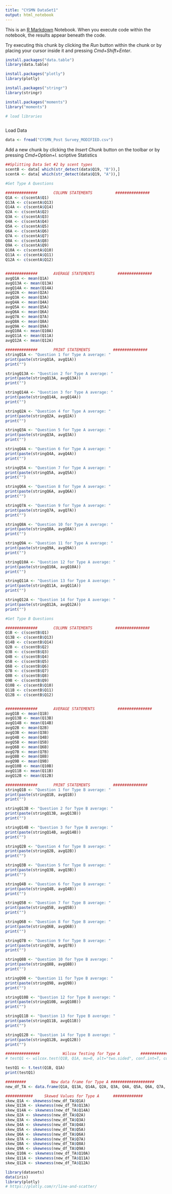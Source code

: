 ```yaml
---
title: "CYSMN DataSet1"
output: html_notebook
---
```


This is an [R Markdown](http://rmarkdown.rstudio.com) Notebook. When you execute code within the notebook, the results appear beneath the code. 

Try executing this chunk by clicking the *Run* button within the chunk or by placing your cursor inside it and pressing *Cmd+Shift+Enter*. 

```r

install.packages("data.table")
library(data.table)

install.packages("plotly")
library(plotly)

install.packages("stringr")
library(stringr)

install.packages("moments")
library("moments")

# load libraries



```

Load Data
```r

data <- fread("CYSMN_Post Survey_MODIFIED.csv")

```


Add a new chunk by clicking the *Insert Chunk* button on the toolbar or by pressing *Cmd+Option+I*.
scriptive Statistics
```r

##Splitting Data Set #2 by scent types
scentB <- data[ which(str_detect(data$Q19, "B")),]
scentA <- data[ which(str_detect(data$Q19, "A")),]


```



```r

#Get Type A Questions

##############       COLUMN STATEMENTS          ###############
Q1A <- c(scentA$Q1)
Q13A <- c(scentA$Q13)
Q14A <- c(scentA$Q14)
Q2A <- c(scentA$Q2)
Q3A <- c(scentA$Q3)
Q4A <- c(scentA$Q4)
Q5A <- c(scentA$Q5)
Q6A <- c(scentA$Q6)
Q7A <- c(scentA$Q7)
Q8A <- c(scentA$Q8)
Q9A <- c(scentA$Q9)
Q10A <- c(scentA$Q10)
Q11A <- c(scentA$Q11)
Q12A <- c(scentA$Q12)


##############       AVERAGE STATEMENTS          ###############
avgQ1A <- mean(Q1A)
avgQ13A <- mean(Q13A)
avgQ14A <- mean(Q14A)
avgQ2A <- mean(Q2A)
avgQ3A <- mean(Q3A)
avgQ4A <- mean(Q4A)
avgQ5A <- mean(Q5A)
avgQ6A <- mean(Q6A)
avgQ7A <- mean(Q7A)
avgQ8A <- mean(Q8A)
avgQ9A <- mean(Q9A)
avgQ10A <- mean(Q10A)
avgQ11A <- mean(Q11A)
avgQ12A <- mean(Q12A)

##############       PRINT STATEMENTS          ###############
stringQ1A <- "Question 1 for Type A average: "
print(paste(stringQ1A, avgQ1A))
print("")

stringQ13A <- "Question 2 for Type A average: "
print(paste(stringQ13A, avgQ13A))
print("")

stringQ14A <- "Question 3 for Type A average: "
print(paste(stringQ14A, avgQ14A))
print("")

stringQ2A <- "Question 4 for Type A average: "
print(paste(stringQ2A, avgQ2A))
print("")

stringQ3A <- "Question 5 for Type A average: "
print(paste(stringQ3A, avgQ3A))
print("")

stringQ4A <- "Question 6 for Type A average: "
print(paste(stringQ4A, avgQ4A))
print("")

stringQ5A <- "Question 7 for Type A average: "
print(paste(stringQ5A, avgQ5A))
print("")

stringQ6A <- "Question 8 for Type A average: "
print(paste(stringQ6A, avgQ6A))
print("")

stringQ7A <- "Question 9 for Type A average: "
print(paste(stringQ7A, avgQ7A))
print("")

stringQ8A <- "Question 10 for Type A average: "
print(paste(stringQ8A, avgQ8A))
print("")

stringQ9A <- "Question 11 for Type A average: "
print(paste(stringQ9A, avgQ9A))
print("")

stringQ10A <- "Question 12 for Type A average: "
print(paste(stringQ10A, avgQ10A))
print("")

stringQ11A <- "Question 13 for Type A average: "
print(paste(stringQ11A, avgQ11A))
print("")

stringQ12A <- "Question 14 for Type A average: "
print(paste(stringQ12A, avgQ12A))
print("")

```

```r

#Get Type B Questions

##############       COLUMN STATEMENTS          ###############
Q1B <- c(scentB$Q1)
Q13B <- c(scentB$Q13)
Q14B <- c(scentB$Q14)
Q2B <- c(scentB$Q2)
Q3B <- c(scentB$Q3)
Q4B <- c(scentB$Q4)
Q5B <- c(scentB$Q5)
Q6B <- c(scentB$Q6)
Q7B <- c(scentB$Q7)
Q8B <- c(scentB$Q8)
Q9B <- c(scentB$Q9)
Q10B <- c(scentB$Q10)
Q11B <- c(scentB$Q11)
Q12B <- c(scentB$Q12)


##############       AVERAGE STATEMENTS          ###############
avgQ1B <- mean(Q1B)
avgQ13B <- mean(Q13B)
avgQ14B <- mean(Q14B)
avgQ2B <- mean(Q2B)
avgQ3B <- mean(Q3B)
avgQ4B <- mean(Q4B)
avgQ5B <- mean(Q5B)
avgQ6B <- mean(Q6B)
avgQ7B <- mean(Q7B)
avgQ8B <- mean(Q8B)
avgQ9B <- mean(Q9B)
avgQ10B <- mean(Q10B)
avgQ11B <- mean(Q11B)
avgQ12B <- mean(Q12B)

##############       PRINT STATEMENTS          ###############
stringQ1B <- "Question 1 for Type B average: "
print(paste(stringQ1B, avgQ1B))
print("")

stringQ13B <- "Question 2 for Type B average: "
print(paste(stringQ13B, avgQ13B))
print("")

stringQ14B <- "Question 3 for Type B average: "
print(paste(stringQ14B, avgQ14B))
print("")

stringQ2B <- "Question 4 for Type B average: "
print(paste(stringQ2B, avgQ2B))
print("")

stringQ3B <- "Question 5 for Type B average: "
print(paste(stringQ3B, avgQ3B))
print("")

stringQ4B <- "Question 6 for Type B average: "
print(paste(stringQ4B, avgQ4B))
print("")

stringQ5B <- "Question 7 for Type B average: "
print(paste(stringQ5B, avgQ5B))
print("")

stringQ6B <- "Question 8 for Type B average: "
print(paste(stringQ6B, avgQ6B))
print("")

stringQ7B <- "Question 9 for Type B average: "
print(paste(stringQ7B, avgQ7B))
print("")

stringQ8B <- "Question 10 for Type B average: "
print(paste(stringQ8B, avgQ8B))
print("")

stringQ9B <- "Question 11 for Type B average: "
print(paste(stringQ9B, avgQ9B))
print("")

stringQ10B <- "Question 12 for Type B average: "
print(paste(stringQ10B, avgQ10B))
print("")

stringQ11B <- "Question 13 for Type B average: "
print(paste(stringQ11B, avgQ11B))
print("")

stringQ12B <- "Question 14 for Type B average: "
print(paste(stringQ12B, avgQ12B))
print("")

```

```r

###############          Wilcox Testing for Type A         ####################
# testQ1 <- wilcox.test(Q1B, Q1A, mu=0, alt="two.sided", conf.int=T, conf.level=0.95, paired=T, exact=T, correct=T)

testQ1 <- t.test(Q1B, Q1A)
print(testQ1)

```



```r

#########           New data frame for Type A ###################
new_df_TA <- data.frame(Q1A, Q13A, Q14A, Q2A, Q3A, Q4A, Q5A, Q6A, Q7A, Q8A, Q9A, Q10A, Q11A, Q12A)

############     Skewed Values for Type A      #############
skew_Q1A <- skewness(new_df_TA$Q1A)
skew_Q13A <- skewness(new_df_TA$Q13A)
skew_Q14A <- skewness(new_df_TA$Q14A)
skew_Q2A <- skewness(new_df_TA$Q2A)
skew_Q3A <- skewness(new_df_TA$Q3A)
skew_Q4A <- skewness(new_df_TA$Q4A)
skew_Q5A <- skewness(new_df_TA$Q5A)
skew_Q6A <- skewness(new_df_TA$Q6A)
skew_Q7A <- skewness(new_df_TA$Q7A)
skew_Q8A <- skewness(new_df_TA$Q8A)
skew_Q9A <- skewness(new_df_TA$Q9A)
skew_Q10A <- skewness(new_df_TA$Q10A)
skew_Q11A <- skewness(new_df_TA$Q11A)
skew_Q12A <- skewness(new_df_TA$Q12A)


```



```r

library(datasets)
data(iris)
library(plotly)
# https://plotly.com/r/line-and-scatter/



```





```r

```






